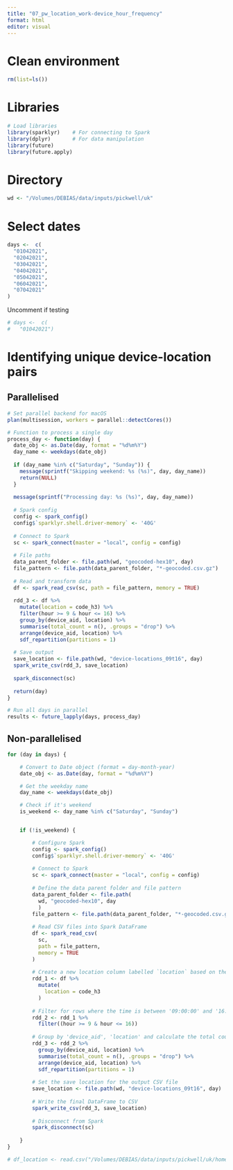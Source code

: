 ```yaml
---
title: "07_pw_location_work-device_hour_frequency"
format: html
editor: visual
---
```


# Clean environment

```r
rm(list=ls())
```

# Libraries

```r
# Load libraries
library(sparklyr)    # For connecting to Spark
library(dplyr)       # For data manipulation
library(future)
library(future.apply)
```

# Directory

```r
wd <- "/Volumes/DEBIAS/data/inputs/pickwell/uk"
```

# Select dates

```r
days <-  c(
  "01042021",
  "02042021",
  "03042021",
  "04042021",
  "05042021",
  "06042021",
  "07042021"
)

```

Uncomment if testing

```r
# days <-  c(
#   "01042021")
```

# Identifying unique device-location pairs

## Parallelised

```r
# Set parallel backend for macOS
plan(multisession, workers = parallel::detectCores())
```

```r
# Function to process a single day
process_day <- function(day) {
  date_obj <- as.Date(day, format = "%d%m%Y")
  day_name <- weekdays(date_obj)
  
  if (day_name %in% c("Saturday", "Sunday")) {
    message(sprintf("Skipping weekend: %s (%s)", day, day_name))
    return(NULL)
  }
  
  message(sprintf("Processing day: %s (%s)", day, day_name))
  
  # Spark config
  config <- spark_config()
  config$`sparklyr.shell.driver-memory` <- '40G'
  
  # Connect to Spark
  sc <- spark_connect(master = "local", config = config)
  
  # File paths
  data_parent_folder <- file.path(wd, "geocoded-hex10", day)
  file_pattern <- file.path(data_parent_folder, "*-geocoded.csv.gz")
  
  # Read and transform data
  df <- spark_read_csv(sc, path = file_pattern, memory = TRUE)
  
  rdd_3 <- df %>%
    mutate(location = code_h3) %>%
    filter(hour >= 9 & hour <= 16) %>%
    group_by(device_aid, location) %>%
    summarise(total_count = n(), .groups = "drop") %>%
    arrange(device_aid, location) %>%
    sdf_repartition(partitions = 1)
  
  # Save output
  save_location <- file.path(wd, "device-locations_09t16", day)
  spark_write_csv(rdd_3, save_location)
  
  spark_disconnect(sc)
  
  return(day)
}

# Run all days in parallel
results <- future_lapply(days, process_day)
```


## Non-parallelised

```r
for (day in days) {

    # Convert to Date object (format = day-month-year)
    date_obj <- as.Date(day, format = "%d%m%Y")

    # Get the weekday name
    day_name <- weekdays(date_obj)

    # Check if it's weekend
    is_weekend <- day_name %in% c("Saturday", "Sunday")


    if (!is_weekend) {

        # Configure Spark
        config <- spark_config()
        config$`sparklyr.shell.driver-memory` <- '40G'
        
        # Connect to Spark
        sc <- spark_connect(master = "local", config = config)
        
        # Define the data parent folder and file pattern
        data_parent_folder <- file.path(
          wd, "geocoded-hex10", day
          )
        file_pattern <- file.path(data_parent_folder, "*-geocoded.csv.gz")
        
        # Read CSV files into Spark DataFrame
        df <- spark_read_csv(
          sc,
          path = file_pattern,
          memory = TRUE
        )
        
        # Create a new location column labelled `location` based on the hex3_code
        rdd_1 <- df %>% 
          mutate(
            location = code_h3
          )
        
        # Filter for rows where the time is between '09:00:00' and '16:00:00'
        rdd_2 <- rdd_1 %>%
          filter((hour >= 9 & hour <= 16))
        
        # Group by 'device_aid', 'location' and calculate the total count
        rdd_3 <- rdd_2 %>% 
          group_by(device_aid, location) %>% 
          summarise(total_count = n(), .groups = "drop") %>% 
          arrange(device_aid, location) %>% 
          sdf_repartition(partitions = 1)
        
        # Set the save location for the output CSV file
        save_location <- file.path(wd, "device-locations_09t16", day)
        
        # Write the final DataFrame to CSV
        spark_write_csv(rdd_3, save_location)
        
        # Disconnect from Spark
        spark_disconnect(sc)
    
    }
}
```

```r
# df_location <- read.csv("/Volumes/DEBIAS/data/inputs/pickwell/uk/home_location_new_1/01042021/part-00000-4b5d8191-a38c-4989-952a-917163da15b4-c000.csv")
```
